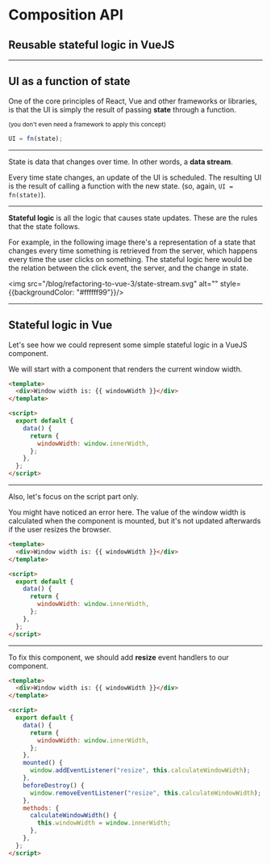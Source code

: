 
# Composition API

## Reusable **stateful logic** in VueJS

---

## UI as a function of state

One of the core principles of React, Vue and other frameworks or libraries, is that the UI is simply the result of passing **state** through a function.

<small>

(you don't even need a framework to apply this concept)

</small>

```js
UI = fn(state);
```

---

State is data that changes over time. In other words, a **data stream**.

Every time state changes, an update of the UI is scheduled. The resulting UI is the result of calling a function with the new state. (so, again, `UI = fn(state)`).

---

**Stateful logic** is all the logic that causes state updates. These are the rules that the state follows.

For example, in the following image there's a representation of a state that changes every time something is retrieved from the server, which happens every time the user clicks on something. The stateful logic here would be the relation between the click event, the server, and the change in state.

<img src="/blog/refactoring-to-vue-3/state-stream.svg" alt="" style={{backgroundColor: "#ffffff99"}}/>

---

## Stateful logic in Vue

Let's see how we could represent some simple stateful logic in a VueJS component.

We will start with a component that renders the current window width.

```html
<template>
  <div>Window width is: {{ windowWidth }}</div>
</template>

<script>
  export default {
    data() {
      return {
        windowWidth: window.innerWidth,
      };
    },
  };
</script>
```

---

Also, let's focus on the script part only.

You might have noticed an error here. The value of the window width is calculated when the component is mounted, but it's not updated afterwards if the user resizes the browser.

```html 5:13
<template>
  <div>Window width is: {{ windowWidth }}</div>
</template>

<script>
  export default {
    data() {
      return {
        windowWidth: window.innerWidth,
      };
    },
  };
</script>
```

---

To fix this component, we should add **resize** event handlers to our component.

```html 11:22
<template>
  <div>Window width is: {{ windowWidth }}</div>
</template>

<script>
  export default {
    data() {
      return {
        windowWidth: window.innerWidth,
      };
    },
    mounted() {
      window.addEventListener("resize", this.calculateWindowWidth);
    },
    beforeDestroy() {
      window.removeEventListener("resize", this.calculateWindowWidth);
    },
    methods: {
      calculateWindowWidth() {
        this.windowWidth = window.innerWidth;
      },
    },
  };
</script>
```
